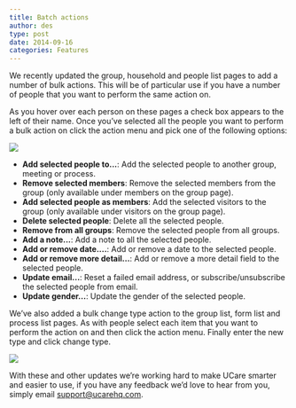 ```yaml
---
title: Batch actions
author: des
type: post
date: 2014-09-16
categories: Features
---
```


We recently updated the group, household and people list pages to add a number of bulk actions. This will be of particular use if you have a number of people that you want to perform the same action on.

As you hover over each person on these pages a check box appears to the left of their name. Once you’ve selected all the people you want to perform a bulk action on click the action menu and pick one of the following options:

![](bulk-people.png)

- **Add selected people to...**: Add the selected people to another group, meeting or process.
- **Remove selected members**: Remove the selected members from the group (only available under members on the group page).
- **Add selected people as members**: Add the selected visitors to the group (only available under visitors on the group page).
- **Delete selected people**: Delete all the selected people.
- **Remove from all groups**: Remove the selected people from all groups.
- **Add a note...**: Add a note to all the selected people.
- **Add or remove date....**: Add or remove a date to the selected people.
- **Add or remove more detail...**: Add or remove a more detail field to the selected people.
- **Update email...**: Reset a failed email address, or subscribe/unsubscribe the selected people from email.
- **Update gender...**: Update the gender of the selected people.

We’ve also added a bulk change type action to the group list, form list and process list pages. As with people select each item that you want to perform the action on and then click the action menu. Finally enter the new type and click change type.

![](bulk-change-type.png)

With these and other updates we’re working hard to make UCare smarter and easier to use, if you have any feedback we’d love to hear from you, simply email support@ucarehq.com.
